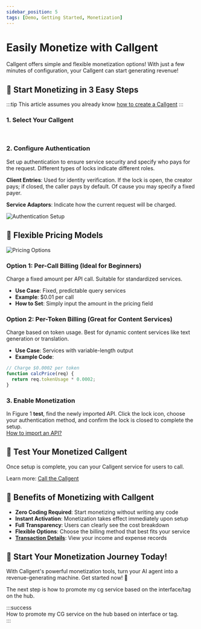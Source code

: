 ```yaml
---
sidebar_position: 5  
tags: [Demo, Getting Started, Monetization]
---
```


# Easily Monetize with Callgent

Callgent offers simple and flexible monetization options! With just a few minutes of configuration, your Callgent can start generating revenue!

## 🚀 Start Monetizing in 3 Easy Steps

:::tip
This article assumes you already know [how to create a Callgent](/docs/quick-start/create-a-new-callgent)
:::


### 1. Select Your Callgent

<pre>
<SelectCallgent />
</pre>

### 2. Configure Authentication  
Set up authentication to ensure service security and specify who pays for the request. Different types of locks indicate different roles.

**Client Entries**: Used for identity verification. If the lock is open, the creator pays; if closed, the caller pays by default. Of cause you may specify a fixed payer.

**Service Adaptors**: Indicate how the current request will be charged.

![Authentication Setup](/img/tutorials/auth.jpg)

## 💸 Flexible Pricing Models

![Pricing Options](/img/tutorials/pricing.jpg)

### Option 1: Per-Call Billing (Ideal for Beginners)  
Charge a fixed amount per API call. Suitable for standardized services.

- **Use Case**: Fixed, predictable query services  
- **Example**: $0.01 per call  
- **How to Set**: Simply input the amount in the pricing field

### Option 2: Per-Token Billing (Great for Content Services)  
Charge based on token usage. Best for dynamic content services like text generation or translation.

- **Use Case**: Services with variable-length output  
- **Example Code**:
```javascript
// Charge $0.0002 per token
function calcPrice(req) {
  return req.tokenUsage * 0.0002;
}
```

### 3. Enable Monetization  
In Figure 1 **test**, find the newly imported API. Click the lock icon, choose your authentication method, and confirm the lock is closed to complete the setup.  
<a href="/solutions/showcase/user-as-a-service/service-design" target="_blank">How to import an API?</a>

## 🔗 Test Your Monetized Callgent  
Once setup is complete, you can <Publish name='publish' /> your Callgent service for users to call. 

Learn more: [Call the Callgent](/docs/quick-start/call-the-callgent)

## 🌟 Benefits of Monetizing with Callgent

- **Zero Coding Required**: Start monetizing without writing any code  
- **Instant Activation**: Monetization takes effect immediately upon setup  
- **Full Transparency**: Users can clearly see the cost breakdown  
- **Flexible Options**: Choose the billing method that best fits your service
- **[Transaction Details](/redirect?app=billing)**: View your income and expense records

## 🎉 Start Your Monetization Journey Today!  
With Callgent's powerful monetization tools, turn your AI agent into a revenue-generating machine. Get started now! 🚀


The next step is how to promote my cg service based on the interface/tag on the hub.

:::success  
How to promote my CG service on the hub based on interface or tag.  
:::